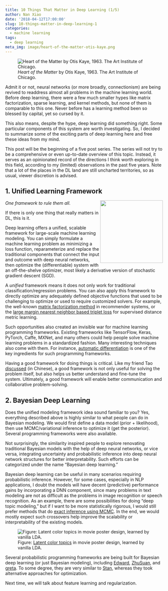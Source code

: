 ```yaml
---
title: 10 Things That Matter in Deep Learning (1/5)
author: Nan Xiao
date: '2018-04-12T17:00:00'
slug: 10-things-matter-in-deep-learning-1
categories:
  - machine learning
tags:
  - deep learning
meta_img: image/heart-of-the-matter-otis-kaye.png
---
```


![_Heart of the Matter_ by Otis Kaye, 1963. The Art Institute of Chicago.](/image/heart-of-the-matter-otis-kaye.png)

Admit it or not, neural networks (or more broadly, connectionism) are being revived to readdress almost all problems in the machine learning world. Before deep learning, there were a few much smaller hypes like matrix factorization, sparse learning, and kernel methods, but none of them is comparable to this one. Never before has a learning method been so blessed by capital, yet so cursed by it.

This also means, despite the hype, deep learning did something right. Some particular components of this system are worth investigating. So, I decided to summarize some of the exciting parts of deep learning here and free these ideas from my mind.

This post will be the beginning of a five post series. The series will not try to be a comprehensive or even up-to-date overview of this topic. Instead, it serves as an opinionated record of the directions I think worth exploring in this field, according to my (limited) observations in the past five years. Note that a lot of the places in the DL land are still uncharted territories, so as usual, viewer discretion is advised.

## 1. Unified Learning Framework

<img src="tensors-flowing.gif" align="right" width="200">

_One framework to rule them all._

If there is only one thing that really matters in DL, this is it.

Deep learning offers a unified, scalable framework for large-scale machine learning modeling. You can simply formulate a machine learning problem as minimizing a loss function, reparameterize and replace the traditional components that connect the input and outcome with deep neural networks, then optimize the (differentiable) system with an off-the-shelve optimizer, most likely a derivative version of stochastic gradient descent (SGD).

A _unified_ framework means it does not only work for traditional classification/regression problems. You can also apply this framework to directly optimize any adequately defined objective functions that used to be challenging to optimize or used to require customized solvers. For example, the well-known [matrix factorization method](https://katbailey.github.io/post/matrix-factorization-with-tensorflow/) in recommender systems, or the [large margin nearest neighbor based triplet loss](https://blog.mlreview.com/how-to-apply-distance-metric-learning-for-street-to-shop-problem-d21247723d2a) for supervised distance metric learning.

Such opportunities also created an invisible war for machine learning programming frameworks. Existing frameworks like TensorFlow, Keras, PyTorch, Caffe, MXNet, and many others could help people solve machine learning problems in a standardized fashion. Many interesting techniques also come with them. For instance, [automatic differentiation](https://arxiv.org/abs/1509.07164) is one of the key ingredients for such programming frameworks.

Having a good framework for doing things is critical. Like my friend Tao [discussed](https://joegaotao.github.io/2017/08/28/%E7%9B%B8%E5%85%B3%E6%8A%BD%E6%A0%B7%E8%9E%8D%E5%90%88/) (in Chinese), a good framework is not only useful for solving the problem itself, but also helps us better understand and fine-tune the system. Ultimately, a good framework will enable better communication and collaborative problem-solving.

## 2. Bayesian Deep Learning

Does the unified modeling framework idea sound familiar to you? Yes, everything described above is highly similar to what people can do in Bayesian modeling. We would first define a data model (prior + likelihood), then use MCMC/variational inference to optimize it (get the posterior). Several programming frameworks were also available.

Not surprisingly, the similarity inspired people to explore renovating traditional Bayesian models with the help of deep neural networks, or vice versa, integrating uncertainty and probabilistic inference into deep neural network structures for better interpretability. Such efforts can be categorized under the name "Bayesian deep learning."

Bayesian deep learning can be useful in many scenarios requiring probabilistic inference. However, for some cases, especially in NLP applications, I doubt the models will have decent (predictive) performance gains by incorporating a DNN component, since many problems in text modeling are not as difficult as the problems in image recognition or speech recognition. As an example, there are some possibilities for doing "deep topic modeling," but if I want to be more statistically rigorous, I would still prefer methods that do [exact inference using MCMC](https://dl.acm.org/doi/10.1145/2736277.2741115). In the end, we would mostly expect such crossovers help improve the scalability or interpretability of the existing models.

![Figure: [Latent color topics](https://nanx.me/posters/chromaclust-poster-hg48600.pdf) in movie poster design, learned by vanilla LDA.](lda-movie-poster-color-topics.png)

Several probabilistic programming frameworks are being built for Bayesian deep learning (or just Bayesian modeling), including [Edward](https://edwardlib.org/), [ZhuSuan](https://github.com/thu-ml/zhusuan), and [greta](https://greta-stats.org/). To some degree, they are very similar to [Stan](https://mc-stan.org), whereas they took alternative approaches for optimization.

Next time, we will talk about feature learning and regularization.
